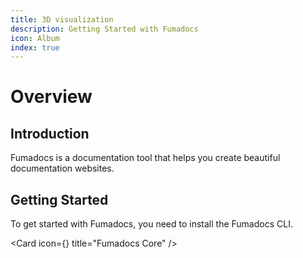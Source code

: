 ```yaml
---
title: 3D visualization
description: Getting Started with Fumadocs
icon: Album
index: true
---
```



# Overview

## Introduction

Fumadocs is a documentation tool that helps you create beautiful documentation websites.

## Getting Started

To get started with Fumadocs, you need to install the Fumadocs CLI.

<Cards>

<Card icon={<CpuIcon className="text-purple-300" />} title="Fumadocs Core" />

</Cards>
